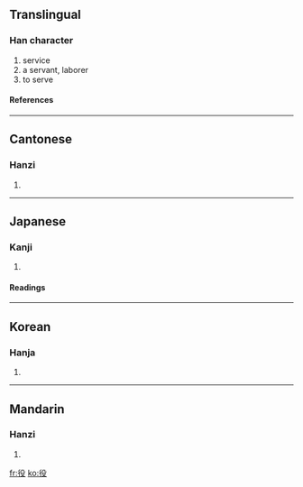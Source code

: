 ==Translingual==
===Han character===
{{Han char|rn=60|rad=彳|as=04|sn=7|four=2724<sub>7</sub>|canj=竹人竹弓水 (HOHNE)}}
# service
# a servant, laborer
# to serve
====References====
{{Han ref|kx=0365.180|dkj=10057|dj=0685.120|hdz=20814.230|uh=5F79|ud=24441|bh=A7D0|bd=42960}}
----
==Cantonese==
===Hanzi===
{{yue-hanzi|jyut=|y=yik6}}
# {{defn|Cantonese}}
----
==Japanese==
===Kanji===
{{ja-kanji|grade=3|rs=彳04}}
# {{defn|Japanese}} 
====Readings====
{{ja-readings|on=[[やく]] (yaku), [[えき]] (eki)|kun=[[つとめ]] (tsutome), [[えだち]] (edachi)}}
----
==Korean==
===Hanja===
{{ko-hanja|hangeul=역|eumhun=|rv=yeok|mr=yŏk|y=yek}}
# {{defn|Korean}}
----
==Mandarin==
===Hanzi===
{{cmn-hanzi|pin=[[yì]] ([[yi4]])|wg=i<sup>4</sup>}}
# {{defn|Mandarin}}

[[fr:役]]
[[ko:役]]